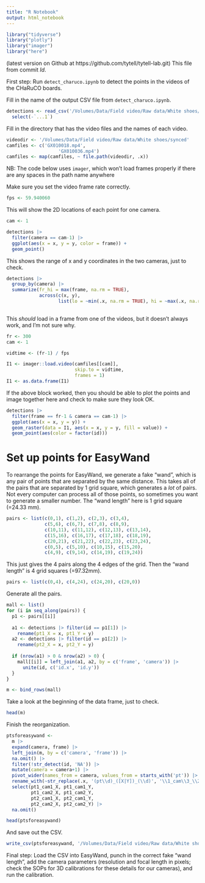 ```yaml
---
title: "R Notebook"
output: html_notebook
---
```


```r
library("tidyverse")
library("plotly")
library("imager")
library("here")
```

(latest version on Github at https://github.com/tytell/tytell-lab.git)
This file from commit $Id$.

First step: Run `detect_charuco.ipynb` to detect the points in the videos of
the CHaRuCO boards.

Fill in the name of the output CSV file from `detect_charuco.ipynb`.
```r
detections <- read_csv('/Volumes/Data/Field video/Raw data/White shoes/synced/boards.csv') |> 
  select(-`...1`)
```

Fill in the directory that has the video files and the names of each video.
```r
videodir <- '/Volumes/Data/Field video/Raw data/White shoes/synced'
camfiles <- c('GX010018.mp4',
                   'GX010036.mp4')
camfiles <- map(camfiles, ~ file.path(videodir, .x))
```

NB: The code below uses `imager`, which won't load frames properly if there 
are any spaces in the path name anywhere

Make sure you set the video frame rate correctly.
```r
fps <- 59.940060
```

This will show the 2D locations of each point for one camera.

```r
cam <- 1

detections |> 
  filter(camera == cam-1) |> 
  ggplot(aes(x = x, y = y, color = frame)) +
  geom_point()
```
This shows the range of x and y coordinates in the two cameras, just to check.
```r
detections |> 
  group_by(camera) |> 
  summarize(fr_hi = max(frame, na.rm = TRUE),
            across(c(x, y), 
                   list(lo = ~min(.x, na.rm = TRUE), hi = ~max(.x, na.rm = TRUE))))
            
```

This *should* load in a frame from one of the videos, but it doesn't always work, and I'm
not sure why.
```r
fr <- 300
cam <- 1

vidtime <- (fr-1) / fps

I1 <- imager::load.video(camfiles[[cam]], 
                         skip.to = vidtime,
                         frames = 1)
I1 <- as.data.frame(I1)
```

If the above block worked, then you should be able to plot the points and image
together here and check to make sure they look OK.
```r
detections |> 
  filter(frame == fr-1 & camera == cam-1) |> 
  ggplot(aes(x = x, y = y)) +
  geom_raster(data = I1, aes(x = x, y = y, fill = value)) +
  geom_point(aes(color = factor(id)))
```
# Set up points for EasyWand

To rearrange the points for EasyWand, we generate a fake "wand", which is any
pair of points that are separated by the same distance. This takes all of the pairs
that are separated by 1 grid square, which generates a *lot* of pairs. Not
every computer can process all of those points, so sometimes you want to generate
a smaller number. The "wand length" here is 1 grid square (=24.33 mm).
```r
pairs <- list(c(0,1), c(1,2), c(2,3), c(3,4),
              c(5,6), c(6,7), c(7,8), c(8,9),
              c(10,11), c(11,12), c(12,13), c(13,14),
              c(15,16), c(16,17), c(17,18), c(18,19),
              c(20,21), c(21,22), c(22,23), c(23,24),
              c(0,5), c(5,10), c(10,15), c(15,20),
              c(4,9), c(9,14), c(14,19), c(19,24))
```

This just gives the 4 pairs along the 4 edges of the grid. Then the "wand length" is
4 grid squares (=97.32mm).
```r
pairs <- list(c(0,4), c(4,24), c(24,20), c(20,0))
```

Generate all the pairs.
```r
mall <- list()
for (i in seq_along(pairs)) {
  p1 <- pairs[[i]]
  
  a1 <- detections |> filter(id == p1[1]) |> 
    rename(pt1_X = x, pt1_Y = y)
  a2 <- detections |> filter(id == p1[2]) |> 
    rename(pt2_X = x, pt2_Y = y)
  
  if (nrow(a1) > 0 & nrow(a2) > 0) {
    mall[[i]] = left_join(a1, a2, by = c('frame', 'camera')) |> 
      unite(id, c('id.x', 'id.y'))
  }
}

m <- bind_rows(mall)
```

Take a look at the beginning of the data frame, just to check.
```r
head(m)
```

Finish the reorganization.
```r
ptsforeasywand <-
  m |> 
  expand(camera, frame) |> 
  left_join(m, by = c('camera', 'frame')) |> 
  na.omit() |> 
  filter(!str_detect(id, 'NA')) |> 
  mutate(camera = camera+1) |> 
  pivot_wider(names_from = camera, values_from = starts_with('pt')) |> 
  rename_with(~str_replace(.x, '(pt\\d)_([X|Y])_(\\d)', '\\1_cam\\3_\\2')) |>
  select(pt1_cam1_X, pt1_cam1_Y,
         pt1_cam2_X, pt1_cam2_Y,
         pt2_cam1_X, pt2_cam1_Y,
         pt2_cam2_X, pt2_cam2_Y) |> 
  na.omit()

head(ptsforeasywand)
```

And save out the CSV.
```r
write_csv(ptsforeasywand, '/Volumes/Data/Field video/Raw data/White shoes/synced/ptsforeasywand.csv')
```

Final step: Load the CSV into EasyWand, punch in the correct fake "wand length",
add the camera parameters (resolution and focal length in pixels; check the SOPs
for 3D calibrations for these details for our cameras), and run the calibration.
